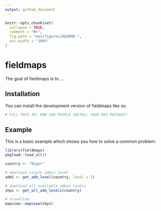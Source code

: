 ```yaml
---
output: github_document
---
```


<!-- README.md is generated from README.Rmd. Please edit that file -->

```r
knitr::opts_chunk$set(
  collapse = TRUE,
  comment = "#>",
  fig.path = "man/figures/README-",
  out.width = "100%"
)
```

# fieldmaps

<!-- badges: start -->
<!-- badges: end -->

The goal of fieldmaps is to ...

## Installation

You can install the development version of fieldmaps like so:

``` r
# FILL THIS IN! HOW CAN PEOPLE INSTALL YOUR DEV PACKAGE?
```

## Example

This is a basic example which shows you how to solve a common problem:

```r
library(fieldmaps)
pkgload::load_all()

country <- "Niger"

# downlaod single admin level
adm1 <- get_adm_level(country, level = 1)

# download all available admin levels
shps <- get_all_adm_levels(country)

# visualize
mapview::mapview(shps)
```

